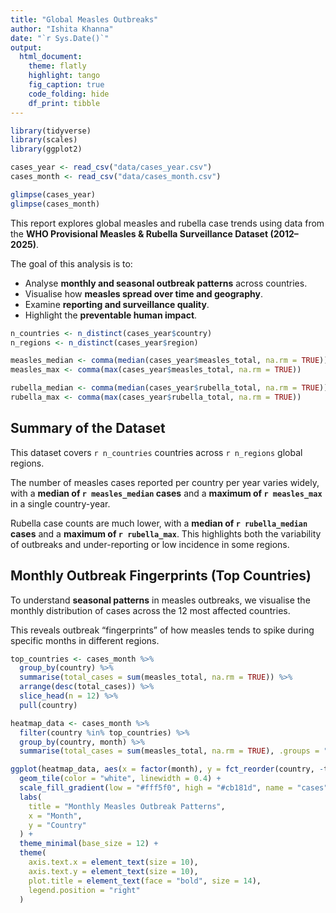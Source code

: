 ```yaml
---
title: "Global Measles Outbreaks"
author: "Ishita Khanna"
date: "`r Sys.Date()`"
output:
  html_document:
    theme: flatly
    highlight: tango
    fig_caption: true
    code_folding: hide
    df_print: tibble
---
```


```r
library(tidyverse)
library(scales)
library(ggplot2)
```

```r
cases_year <- read_csv("data/cases_year.csv")
cases_month <- read_csv("data/cases_month.csv")

glimpse(cases_year)
glimpse(cases_month)
```

This report explores global measles and rubella case trends using data from the **WHO Provisional Measles & Rubella Surveillance Dataset (2012–2025)**.

The goal of this analysis is to:

 - Analyse **monthly and seasonal outbreak patterns** across countries.
- Visualise how **measles spread over time and geography**.
- Examine **reporting and surveillance quality**.
- Highlight the **preventable human impact**.

```r
n_countries <- n_distinct(cases_year$country)
n_regions <- n_distinct(cases_year$region)

measles_median <- comma(median(cases_year$measles_total, na.rm = TRUE))
measles_max <- comma(max(cases_year$measles_total, na.rm = TRUE))

rubella_median <- comma(median(cases_year$rubella_total, na.rm = TRUE))
rubella_max <- comma(max(cases_year$rubella_total, na.rm = TRUE))
```

## Summary of the Dataset

This dataset covers `r n_countries` countries across `r n_regions` global regions. 

The number of measles cases reported per country per year varies widely, with a **median of `r measles_median` cases** and a **maximum of `r measles_max`** in a single country-year. 

Rubella case counts are much lower, with a **median of `r rubella_median` cases** and a **maximum of `r rubella_max`**. This highlights both the variability of outbreaks and under-reporting or low incidence in some regions.

## Monthly Outbreak Fingerprints (Top Countries)

To understand **seasonal patterns** in measles outbreaks, we visualise the monthly distribution of cases across the 12 most affected countries.

This reveals outbreak "fingerprints" of how measles tends to spike during specific months in different regions.

```r
top_countries <- cases_month %>%
  group_by(country) %>%
  summarise(total_cases = sum(measles_total, na.rm = TRUE)) %>%
  arrange(desc(total_cases)) %>%
  slice_head(n = 12) %>%
  pull(country)

heatmap_data <- cases_month %>%
  filter(country %in% top_countries) %>%
  group_by(country, month) %>%
  summarise(total_cases = sum(measles_total, na.rm = TRUE), .groups = "drop")

ggplot(heatmap_data, aes(x = factor(month), y = fct_reorder(country, -total_cases), fill = total_cases)) +
  geom_tile(color = "white", linewidth = 0.4) +
  scale_fill_gradient(low = "#fff5f0", high = "#cb181d", name = "cases") +
  labs(
    title = "Monthly Measles Outbreak Patterns",
    x = "Month",
    y = "Country"
  ) +
  theme_minimal(base_size = 12) +
  theme(
    axis.text.x = element_text(size = 10),
    axis.text.y = element_text(size = 10),
    plot.title = element_text(face = "bold", size = 14),
    legend.position = "right"
  )
```

